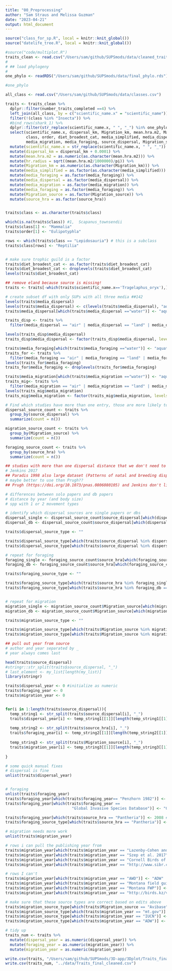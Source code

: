 ```yaml
---
title: "00_Preprocessing"
author: "Sam Straus and Melissa Guzman"
date: "2023-04-21"
output: html_document
---
```


``` r
source("class_for_sp.R", local = knitr::knit_global())
source("datelife_tree.R", local = knitr::knit_global())

```

```r
#source("code/multiplot.R")
traits_clean <- read.csv("/Users/sam/github/SUPSmods/data/cleaned_traits.csv", fileEncoding="latin1")
# 
# ## load phylogeny
#
one_phylo <- readRDS("/Users/sam/github/SUPSmods/data/final_phylo.rds")

#one_phylo

all_class <- read.csv("/Users/sam/github/SUPSmods/data/classes.csv")

traits <- traits_clean %>% 
  dplyr::filter(number_traits_completed ==4) %>% 
  left_join(all_class, by = c("scientific_name.x" = "scientific_name")) %>% 
  filter(!(class %in% "Insecta")) %>% 
  #bind_rows(shark_1) %>% 
  dplyr::filter(str_replace(scientific_name.x, " ", "_") %in% one_phylo$tip.label) %>% 
  select(scientific_name.x, dispersal_km, Migration_km, mean.hra.m2, Mass_kg, 
         class, order, diet_broadest_cat, media_simplified, media_dispersal, 
         media_migration, media_foraging, source_dispersal, Migration_source, source_hra) %>% 
  mutate(scientific_name.x = str_replace(scientific_name.x, " ", "_")) %>% 
  mutate(dispersal_km = dispersal_km + 0.0001) %>% 
  mutate(mean.hra.m2 = as.numeric(as.character(mean.hra.m2))) %>% 
  mutate(hr.radius = sqrt((mean.hra.m2/1000000)/pi)) %>% 
  mutate(Migration_km = as.numeric(as.character(Migration_km))) %>% 
  mutate(media_simplified = as.factor(as.character(media_simplified))) %>% 
  mutate(media_foraging = as.factor(media_foraging)) %>% 
  mutate(media_dispersal = as.factor(media_dispersal)) %>% 
  mutate(media_migration = as.factor(media_migration)) %>% 
  mutate(media_foraging = as.factor(media_foraging)) %>% 
  mutate(Migration_source = as.factor(Migration_source)) %>% 
  mutate(source_hra = as.factor(source_hra))


traits$class <- as.character(traits$class)

which(is.na(traits$class)) #1, 	Scapanus_townsendii
traits$class[1] <- "Mammalia" 
traits$order[1] <- "Eulipotyphla" 

rows <- which(traits$class == "Lepidosauria") # this is a subclass
traits$class[rows] <- "Reptilia"


# make sure trophic guild is a factor
traits$diet_broadest_cat <- as.factor(traits$diet_broadest_cat)
traits$diet_broadest_cat <- droplevels(traits$diet_broadest_cat)
levels(traits$diet_broadest_cat)

## remove eland because source is missing!
traits <- traits[-which(traits$scientific_name.x=='Tragelaphus_oryx'),]

```


```r
# create subset df with only SUPs with all three media ##142
levels(traits$media_dispersal)
levels(traits$media_dispersal) <- c(levels(traits$media_dispersal), "aquatic")
traits$media_dispersal[which(traits$media_dispersal =="water")] <- "aquatic"

traits_disp <- traits %>% 
  filter(media_dispersal == "air" | media_dispersal == "land" | media_dispersal == "aquatic"| media_dispersal == "marine")

levels(traits_disp$media_dispersal)
traits_disp$media_dispersal <- factor(traits_disp$media_dispersal, levels = c("air", "aquatic", "land", "marine"))

traits$media_foraging[which(traits$media_foraging =="water")] <- "aquatic"
traits_for <- traits %>% 
  filter(media_foraging == "air" | media_foraging == "land" | media_foraging == "aquatic"| media_foraging == "marine")
levels(traits_for$media_foraging)
traits_for$media_foraging <- droplevels(traits_for$media_foraging)

traits$media_migration[which(traits$media_migration =="water")] <- "aquatic"
traits_mig<- traits %>% 
  filter(media_migration == "air" | media_migration == "land" | media_migration == "aquatic"| media_migration == "marine")
levels(traits_mig$media_migration)
traits_mig$media_migration <- factor(traits_mig$media_migration, levels = c("air", "aquatic", "land", "marine"))

```


```r
# Find which studies have more than one entry, those are more likely to be the databases
dispersal_source_count <- traits %>% 
  group_by(source_dispersal) %>% 
  summarize(count = n())

migration_source_count <- traits %>% 
  group_by(Migration_source) %>% 
  summarize(count = n())

foraging_source_count <- traits %>% 
  group_by(source_hra) %>% 
  summarize(count = n())

## studies with more than one dispersal distance that we don't need to pull individual years from:
# Jenkins 2017
## Paradis 1998 also large dataset (Patterns of natal and breeding dispersal in birds)
# maybe better to use than Prugh??
## Prugh (https://doi.org/10.1073/pnas.0806080105) and Jenkins don't list data source

# differences between solo papers and db papers
# distance by year (and body size)
# spp with 1 or 2 movement types

# identify which dispersal sources are single papers or dbs
dispersal_single <- dispersal_source_count$source_dispersal[which(dispersal_source_count$count == 1)]
dispersal_db <- dispersal_source_count$source_dispersal[which(dispersal_source_count$count != 1)]

traits$dispersal_source_type <- ""

traits$dispersal_source_type[which(traits$source_dispersal %in% dispersal_single == TRUE)] <- "single"
traits$dispersal_source_type[which(traits$source_dispersal %in% dispersal_db == TRUE)] <- "db"

# repeat for foraging
foraging_single <- foraging_source_count$source_hra[which(foraging_source_count$count == 1)]
foraging_db <- foraging_source_count$source_hra[which(foraging_source_count$count != 1)]

traits$foraging_source_type <- ""

traits$foraging_source_type[which(traits$source_hra %in% foraging_single == TRUE)] <- "single"
traits$foraging_source_type[which(traits$source_hra %in% foraging_db == TRUE)] <- "db"


# repeat for migration
migration_single <- migration_source_count$Migration_source[which(migration_source_count$count == 1)]
migration_db <- migration_source_count$Migration_source[which(migration_source_count$count != 1)]

traits$migration_source_type <- ""

traits$migration_source_type[which(traits$Migration_source %in% migration_single == TRUE)] <- "single"
traits$migration_source_type[which(traits$Migration_source %in% migration_db == TRUE)] <- "db"


```


```r
## pull out year from source
# author and year separated by _
# year always comes last

head(traits$source_dispersal)
#stringr::str_split(traits$source_dispersal, "_")
# last_element <- my_list[length(my_list)]
library(stringr)

traits$dispersal_year <- 0 #initialize as numeric
traits$foraging_year <- 0
traits$migration_year <- 0


for(i in 1:length(traits$source_dispersal)){
  temp_string1 <- str_split(traits$source_dispersal[i], "_")
  traits$dispersal_year[i] <- temp_string1[[1]][length(temp_string1[[1]])]
  
  temp_string2 <- str_split(traits$source_hra[i], "_")
  traits$foraging_year[i] <- temp_string2[[1]][length(temp_string2[[1]])]
  
  temp_string3 <- str_split(traits$Migration_source[i], "_")
  traits$migration_year[i] <- temp_string3[[1]][length(temp_string3[[1]])]
  
}

# some quick manual fixes
# dispersal is fine
unlist(traits$dispersal_year)


# foraging
unlist(traits$foraging_year)
traits$foraging_year[which(traits$foraging_year== "Penzhorn 1982")] <- 1982
traits$foraging_year[which(traits$foraging_year == 
                             "Global Invasive Species Database")] <- "GISD"

traits$foraging_year[which(traits$source_hra == "Pantheria")] <- 2008 #also this is a db even though we only have 1 entry
traits$foraging_source_type[which(traits$source_hra == "Pantheria")] <- "db" 

# migration needs more work
unlist(traits$migration_year)

# rows i can pull the publishing year from
traits$migration_year[which(traits$migration_year == "Lazenby-Cohen and Cockburn 1991")] <- 1991
traits$migration_year[which(traits$migration_year == "Szep et al. 2017")] <- 2017
traits$migration_year[which(traits$migration_year == "Cornell Birds of North America")] <- 2004 # publishing year of book
traits$migration_year[which(traits$migration_year == "http://www.sibr.com/mammals/M154.html")] <- 1999

# rows I can't
traits$migration_year[which(traits$migration_year == "AWD")] <- "ADW"
traits$migration_year[which(traits$migration_year == "Montana field guide")] <- "mt.gov"
traits$migration_year[which(traits$migration_year == "Montana FWP")] <- "mt.gov"
traits$migration_year[which(traits$migration_year == "http://birds.kz/v2taxon.php?l=en&s=85 + google earth")] <- "KZ Birds"

# make sure that these source types are correct based on edits above
traits$migration_source_type[which(traits$Migration_source == "Avibase")] <- "db" 
traits$migration_source_type[which(traits$migration_year == "mt.gov")] <- "db" 
traits$migration_source_type[which(traits$migration_year == "IUCN")] <- "db" 
traits$migration_source_type[which(traits$migration_year == "ADW")] <- "db" 

# tidy up
traits_num <- traits %>% 
  mutate(dispersal_year = as.numeric(dispersal_year)) %>% 
  mutate(foraging_year = as.numeric(migration_year)) %>% 
  mutate(migration_year = as.numeric(migration_year))

```

```r
write.csv(traits, "/Users/sam/github/SUPSmods/3D-app/3Dplot/Traits_final.csv")
write.csv(traits_num, "../data/Traits_final_cleaned.csv")
```